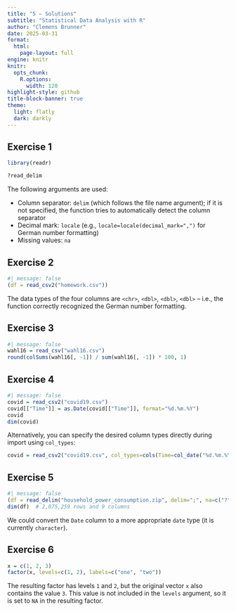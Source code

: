```yaml
---
title: "5 – Solutions"
subtitle: "Statistical Data Analysis with R"
author: "Clemens Brunner"
date: 2025-03-31
format:
  html:
    page-layout: full
engine: knitr
knitr:
  opts_chunk: 
    R.options:
      width: 120
highlight-style: github
title-block-banner: true
theme:
  light: flatly
  dark: darkly
---
```


## Exercise 1

```r
library(readr)
```

```r
?read_delim
```

The following arguments are used:

- Column separator: `delim` (which follows the file name argument); if it is not specified, the function tries to automatically detect the column separator
- Decimal mark: `locale` (e.g., `locale=locale(decimal_mark=",")` for German number formatting)
- Missing values: `na`


## Exercise 2

```r
#| message: false
(df = read_csv2("homework.csv"))
```

The data types of the four columns are `<chr>`, `<dbl>`, `<dbl>`, `<dbl>` – i.e., the function correctly recognized the German number formatting.

## Exercise 3

```r
#| message: false
wahl16 = read_csv("wahl16.csv")
round(colSums(wahl16[, -1]) / sum(wahl16[, -1]) * 100, 1)
```


## Exercise 4

```r
#| message: false
covid = read_csv2("covid19.csv")
covid[["Time"]] = as.Date(covid[["Time"]], format="%d.%m.%Y")
covid
dim(covid)
```

Alternatively, you can specify the desired column types directly during import using `col_types`:

```r
covid = read_csv2("covid19.csv", col_types=cols(Time=col_date("%d.%m.%Y %H:%M:%S")))
```


## Exercise 5

```r
#| message: false
(df = read_delim("household_power_consumption.zip", delim=";", na=c("?", "")))
dim(df)  # 2,075,259 rows and 9 columns
```

We could convert the `Date` column to a more appropriate `date` type (it is currently `character`).


## Exercise 6


```r
x = c(1, 2, 3)
factor(x, levels=c(1, 2), labels=c("one", "two"))
```

The resulting factor has levels `1` and `2`, but the original vector `x` also contains the value `3`. This value is not included in the `levels` argument, so it is set to `NA` in the resulting factor.
